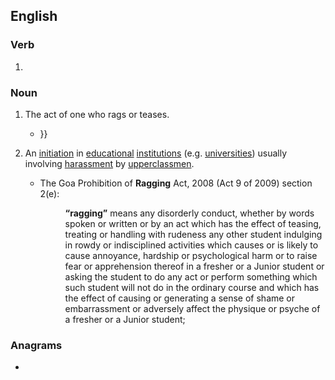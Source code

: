 ==English==
{{wikipedia}}

===Verb===
{{head|en|verb form}}

# {{present participle of|en|rag|nocat=1}}

===Noun===
{{en-noun|~}}

# The act of one who rags or teases.
#* {{quote-book|en|year=2008|author=Andrew Wells|title=Never Quite Depraved|passage=But she was openly nice to me after that day under the trailer, and her acceptance of me (probably combined with her father's position in the military hierarchy) led to a gradual end to the '''raggings''' I received {{...}}}}
# {{lb|en|South Asia}} An [[initiation]] in [[educational]] [[institutions]] (e.g. [[university|universities]]) usually involving [[harassment]] by [[upperclassmen]].
#: {{syn|en|hazing}} {{q|US}}
#*The Goa Prohibition of '''Ragging''' Act, 2008 (Act 9 of 2009) section 2(e):
#*:'''“ragging”''' means any disorderly conduct, whether by words spoken or written or by an act which has the effect of teasing, treating or handling with rudeness any other student indulging in rowdy or indisciplined activities which causes or is likely to cause annoyance, hardship or psychological harm or to raise fear or apprehension thereof in a fresher or a Junior student or asking the student to do any act or perform something which such student will not do in the ordinary course and which has the effect of causing or generating a sense of shame or embarrassment or adversely affect the physique or psyche of a fresher or a Junior student;

===Anagrams===
* {{anagrams|en|a=aggginr|ring gag}}